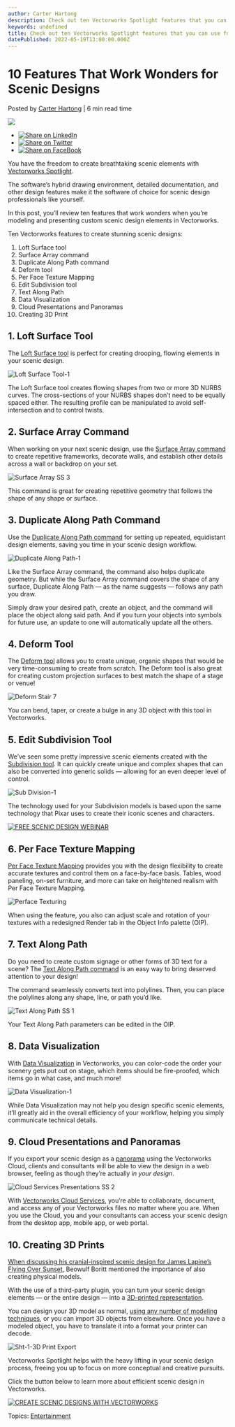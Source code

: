 ```yaml
---
author: Carter Hartong
description: Check out ten Vectorworks Spotlight features that you can use for your next scenic design project.
keywords: undefined
title: Check out ten Vectorworks Spotlight features that you can use for your next scenic design project. 
datePublished: 2022-05-19T13:00:00.000Z
---
```

  

# 10 Features That Work Wonders for Scenic Designs

 Posted by [Carter Hartong](https://blog.vectorworks.net/author/carter-hartong) | 6 min read time 

![](https://blog.vectorworks.net/hubfs/Blog%20Images/220330_10%20Scenic%20Design%20Tools/Loft%20Surface%20Tool-1.png) 

* [![Share on LinkedIn](https://2659751.fs1.hubspotusercontent-na1.net/hubfs/2659751/michaelDemo/share-LI.png)](http://www.linkedin.com/shareArticle?mini=true&url=https%3A%2F%2Fblog.vectorworks.net%2F10-scenic-design-features-you-need-to-be-using)
* [![Share on Twitter](https://2659751.fs1.hubspotusercontent-na1.net/hubfs/2659751/michaelDemo/share-TW.png)](https://www.twitter.com/share?text=10%20Features%20That%20Work%20Wonders%20for%20Scenic%20Designs&url=https%3A%2F%2Fblog.vectorworks.net%2F10-scenic-design-features-you-need-to-be-using&via=PMGTweets)
* [![Share on FaceBook](https://2659751.fs1.hubspotusercontent-na1.net/hubfs/2659751/michaelDemo/share-FB.png)](https://www.facebook.com/sharer/sharer.php?u=https%3A%2F%2Fblog.vectorworks.net%2F10-scenic-design-features-you-need-to-be-using)

You have the freedom to create breathtaking scenic elements with [Vectorworks Spotlight](https://www.vectorworks.net/spotlight).

The software’s hybrid drawing environment, detailed documentation, and other design features make it the software of choice for scenic design professionals like yourself. 

In this post, you’ll review ten features that work wonders when you’re modeling and presenting custom scenic design elements in Vectorworks.

Ten Vectorworks features to create stunning scenic designs:

1. Loft Surface tool
2. Surface Array command
3. Duplicate Along Path command
4. Deform tool
5. Per Face Texture Mapping
6. Edit Subdivision tool
7. Text Along Path
8. Data Visualization
9. Cloud Presentations and Panoramas
10. Creating 3D Print

## 1\. Loft Surface Tool

The [Loft Surface tool](https://app-help.vectorworks.net/2021/MdCWFv1io9TA/eng/VW2021%5FGuide/Shapes2/Creating%5Fa%5Floft%5Fsurface.htm) is perfect for creating drooping, flowing elements in your scenic design.

![Loft Surface Tool-1](https://blog.vectorworks.net/hs-fs/hubfs/Blog%20Images/220330_10%20Scenic%20Design%20Tools/Loft%20Surface%20Tool-1.png?width=1440&name=Loft%20Surface%20Tool-1.png)

The Loft Surface tool creates flowing shapes from two or more 3D NURBS curves. The cross-sections of your NURBS shapes don’t need to be equally spaced either. The resulting profile can be manipulated to avoid self-intersection and to control twists.

## 2\. Surface Array Command

When working on your next scenic design, use the [Surface Array command](https://forum.vectorworks.net/index.php?/articles.html/articles/create-surface-array-r422/) to create repetitive frameworks, decorate walls, and establish other details across a wall or backdrop on your set.

![Surface Array SS 3](https://blog.vectorworks.net/hs-fs/hubfs/Blog%20Images/220505_Scenic%20Design%20Tools/Surface%20Array%20SS%203.png?width=1440&name=Surface%20Array%20SS%203.png)

This command is great for creating repetitive geometry that follows the shape of any shape or surface.

## 3\. Duplicate Along Path Command

Use the [Duplicate Along Path command](https://app-help.vectorworks.net/2020/eng/VW2020%5FGuide/Objects%5Fedit1/Duplicating%5Fobjects%5Falong%5Fa%5Fpath.htm) for setting up repeated, equidistant design elements, saving you time in your scenic design workflow.

![Duplicate Along Path-1](https://blog.vectorworks.net/hs-fs/hubfs/Blog%20Images/220330_10%20Scenic%20Design%20Tools/Duplicate%20Along%20Path-1.png?width=1440&name=Duplicate%20Along%20Path-1.png)

Like the Surface Array command, the command also helps duplicate geometry. But while the Surface Array command covers the shape of any surface, Duplicate Along Path — as the name suggests — follows any path you draw.

Simply draw your desired path, create an object, and the command will place the object along said path. And if you turn your objects into symbols for future use, an update to one will automatically update all the others.

## 4\. Deform Tool

The [Deform tool](http://app-help.vectorworks.net/2016/eng/VW2016%5FGuide/Shapes3/Deforming%5FSolids%5Fand%5FNURBS%5FSurfaces.htm) allows you to create unique, organic shapes that would be very time-consuming to create from scratch. The Deform tool is also great for creating custom projection surfaces to best match the shape of a stage or venue!

![Deform Stair 7](https://blog.vectorworks.net/hs-fs/hubfs/Blog%20Images/220505_Scenic%20Design%20Tools/Deform%20Stair%207.png?width=1440&name=Deform%20Stair%207.png)

You can bend, taper, or create a bulge in any 3D object with this tool in Vectorworks.

## 5\. Edit Subdivision Tool

We’ve seen some pretty impressive scenic elements created with the [Subdivision tool](https://app-help.vectorworks.net/2020/eng/VW2020%5FGuide/Shapes3/Subdivision%5Fmodeling.htm). It can quickly create unique and complex shapes that can also be converted into generic solids — allowing for an even deeper level of control.

![Sub Division-1](https://blog.vectorworks.net/hs-fs/hubfs/Blog%20Images/220505_Scenic%20Design%20Tools/Sub%20Division-1.png?width=1440&name=Sub%20Division-1.png)

The technology used for your Subdivision models is based upon the same technology that Pixar uses to create their iconic scenes and characters.

[![FREE SCENIC DESIGN WEBINAR](https://no-cache.hubspot.com/cta/default/3018241/39189b8f-c58d-4da8-bbb8-b07c3ebb2acf.png)](https://cta-redirect.hubspot.com/cta/redirect/3018241/39189b8f-c58d-4da8-bbb8-b07c3ebb2acf) 

## 6\. Per Face Texture Mapping

[Per Face Texture Mapping](../../../net/vectorworks/blog/per-face-texturing-mapping-feature-2022.html) provides you with the design flexibility to create accurate textures and control them on a face-by-face basis. Tables, wood paneling, on-set furniture, and more can take on heightened realism with Per Face Texture Mapping. 

![Perface Texturing](https://blog.vectorworks.net/hs-fs/hubfs/Blog%20Images/220505_Scenic%20Design%20Tools/Perface%20Texturing.png?width=1440&name=Perface%20Texturing.png)

When using the feature, you also can adjust scale and rotation of your textures with a redesigned Render tab in the Object Info palette (OIP).

## 7\. Text Along Path

Do you need to create custom signage or other forms of 3D text for a scene? The [Text Along Path command](https://app-help.vectorworks.net/2018/eng/VW2018%5FGuide/Text/Creating%5FText%5FAlong%5Fa%5FPath.htm) is an easy way to bring deserved attention to your design!

The command seamlessly converts text into polylines. Then, you can place the polylines along any shape, line, or path you’d like.

![Text Along Path SS 1](https://blog.vectorworks.net/hs-fs/hubfs/Blog%20Images/220505_Scenic%20Design%20Tools/Text%20Along%20Path%20SS%201.png?width=1440&name=Text%20Along%20Path%20SS%201.png)

Your Text Along Path parameters can be edited in the OIP.

## 8\. Data Visualization

With [Data Visualization](https://university.vectorworks.net/course/view.php?id=223) in Vectorworks, you can color-code the order your scenery gets put out on stage, which items should be fire-proofed, which items go in what case, and much more!

![Data Visualization-1](https://blog.vectorworks.net/hs-fs/hubfs/Blog%20Images/220330_10%20Scenic%20Design%20Tools/Data%20Visualization-1.png?width=1440&name=Data%20Visualization-1.png)

While Data Visualization may not help you design specific scenic elements, it’ll greatly aid in the overall efficiency of your workflow, helping you simply communicate technical details.

## 9\. Cloud Presentations and Panoramas

If you export your scenic design as a [panorama](https://cloud.vectorworks.net/portal/help/pages/export-rendered-panoramas-from-vectorworks/?app=VECTORWORKS) using the Vectorworks Cloud, clients and consultants will be able to view the design in a web browser, feeling as though they’re actually _in your design_.

![Cloud Services Presentations SS 2](https://blog.vectorworks.net/hs-fs/hubfs/Blog%20Images/220505_Scenic%20Design%20Tools/Cloud%20Services%20Presentations%20SS%202.png?width=1440&name=Cloud%20Services%20Presentations%20SS%202.png)

With [Vectorworks Cloud Services](https://www.vectorworks.net/cloud-services), you’re able to collaborate, document, and access any of your Vectorworks files no matter where you are. When you use the Cloud, you and your consultants can access your scenic design from the desktop app, mobile app, or web portal.

## 10\. Creating 3D Prints

[When discussing his cranial-inspired scenic design for James Lapine’s Flying Over Sunset](../../../net/vectorworks/blog/beowulf-boritts-scenic-design-flying-over-sunset.html), Beowulf Boritt mentioned the importance of also creating physical models.

With the use of a third-party plugin, you can turn your scenic design elements — or the entire design — into a [3D-printed representation](../../../net/vectorworks/blog/learn-how-to-embrace-3d-printing-with-vectorworks-software.html).

You can design your 3D model as normal, [using any number of modeling techniques](https://university.vectorworks.net/course/index.php?mycourses=0&tagfilter%5Bcategory%5D=38&tagfilter%5Btype%5D=0&tagfilter%5Bdifficulty%5D=0&categorysort=default&mycourses=0&search=), or you can import 3D objects from elsewhere. Once you have a modeled object, you have to translate it into a format your printer can decode. 

![Sht-1-3D Print Export](https://blog.vectorworks.net/hs-fs/hubfs/Blog%20Images/220505_Scenic%20Design%20Tools/Sht-1-3D%20Print%20Export.jpg?width=1440&name=Sht-1-3D%20Print%20Export.jpg)

Vectorworks Spotlight helps with the heavy lifting in your scenic design process, freeing you up to focus on more conceptual and creative pursuits.

Click the button below to learn more about efficient scenic design in Vectorworks.

[![CREATE SCENIC DESIGNS WITH VECTORWORKS](https://no-cache.hubspot.com/cta/default/3018241/fa1d0ac5-512a-4b6b-a8fc-3e534daf67c5.png)](https://cta-redirect.hubspot.com/cta/redirect/3018241/fa1d0ac5-512a-4b6b-a8fc-3e534daf67c5) 

 Topics: [Entertainment](https://blog.vectorworks.net/topic/entertainment) 

  